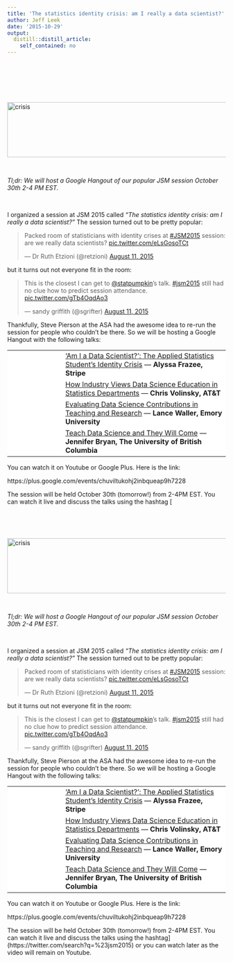 ```yaml
---
title: 'The statistics identity crisis: am I really a data scientist?'
author: Jeff Leek
date: '2015-10-29'
output:
  distill::distill_article:
    self_contained: no
---
```


&nbsp;

&nbsp;

&nbsp;

[<img class="aligncenter  wp-image-4397" src="http://simplystatistics.org/wp-content/uploads/2015/10/crisis-300x75.png" alt="crisis" width="508" height="127" srcset="http://simplystatistics.org/wp-content/uploads/2015/10/crisis-300x75.png 300w, http://simplystatistics.org/wp-content/uploads/2015/10/crisis-260x65.png 260w, http://simplystatistics.org/wp-content/uploads/2015/10/crisis.png 720w" sizes="(max-width: 508px) 100vw, 508px" />](http://simplystatistics.org/wp-content/uploads/2015/10/crisis.png)

&nbsp;

_Tl;dr: We will host a Google Hangout of our popular JSM session October 30th 2-4 PM EST. _

&nbsp;

I organized a session at JSM 2015 called _"The statistics identity crisis: am I really a data scientist?"_ The session turned out to be pretty popular:

<blockquote class="twitter-tweet" width="550">
  <p lang="en" dir="ltr">
    Packed room of statisticians with identity crises at <a href="https://twitter.com/hashtag/JSM2015?src=hash">#JSM2015</a> session: are we really data scientists? <a href="http://t.co/eLsGosoTCt">pic.twitter.com/eLsGosoTCt</a>
  </p>
  
  <p>
    &mdash; Dr Ruth Etzioni (@retzioni) <a href="https://twitter.com/retzioni/status/631134032357502978">August 11, 2015</a>
  </p>
</blockquote>



but it turns out not everyone fit in the room:

<blockquote class="twitter-tweet" width="550">
  <p lang="en" dir="ltr">
    This is the closest I can get to <a href="https://twitter.com/statpumpkin">@statpumpkin</a>'s talk. <a href="https://twitter.com/hashtag/jsm2015?src=hash">#jsm2015</a> still had no clue how to predict session attendance. <a href="http://t.co/gTb4OqdAo3">pic.twitter.com/gTb4OqdAo3</a>
  </p>
  
  <p>
    &mdash; sandy griffith (@sgrifter) <a href="https://twitter.com/sgrifter/status/631134590229442560">August 11, 2015</a>
  </p>
</blockquote>



Thankfully, Steve Pierson at the ASA had the awesome idea to re-run the session for people who couldn't be there. So we will be hosting a Google Hangout with the following talks:

<table width="100%" cellspacing="0" cellpadding="4" bgcolor="white">
  <tr>
    <td align="right" valign="top" width="110">
    </td>
    
    <td>
      <a href="https://www.amstat.org/meetings/jsm/2015/onlineprogram/AbstractDetails.cfm?abstractid=314339">'Am I a Data Scientist?': The Applied Statistics Student's Identity Crisis</a> — <b>Alyssa Frazee, Stripe</b>
    </td>
  </tr>
  
  <tr>
    <td align="right" valign="top" width="110">
    </td>
    
    <td>
      <a href="https://www.amstat.org/meetings/jsm/2015/onlineprogram/AbstractDetails.cfm?abstractid=314376">How Industry Views Data Science Education in Statistics Departments</a> — <b>Chris Volinsky, AT&T</b>
    </td>
  </tr>
  
  <tr>
    <td align="right" valign="top" width="110">
    </td>
    
    <td>
      <a href="https://www.amstat.org/meetings/jsm/2015/onlineprogram/AbstractDetails.cfm?abstractid=314414">Evaluating Data Science Contributions in Teaching and Research</a> — <b>Lance Waller, Emory University</b>
    </td>
  </tr>
  
  <tr>
    <td align="right" valign="top" width="110">
    </td>
    
    <td>
      <a href="https://www.amstat.org/meetings/jsm/2015/onlineprogram/AbstractDetails.cfm?abstractid=314641">Teach Data Science and They Will Come</a> — <b>Jennifer Bryan, The University of British Columbia</b>
    </td>
  </tr>
</table>

You can watch it on Youtube or Google Plus. Here is the link:

https://plus.google.com/events/chuviltukohj2inbqueap9h7228

The session will be held October 30th (tomorrow!) from 2-4PM EST. You can watch it live and discuss the talks using the hashtag [&nbsp;

&nbsp;

&nbsp;

[<img class="aligncenter  wp-image-4397" src="http://simplystatistics.org/wp-content/uploads/2015/10/crisis-300x75.png" alt="crisis" width="508" height="127" srcset="http://simplystatistics.org/wp-content/uploads/2015/10/crisis-300x75.png 300w, http://simplystatistics.org/wp-content/uploads/2015/10/crisis-260x65.png 260w, http://simplystatistics.org/wp-content/uploads/2015/10/crisis.png 720w" sizes="(max-width: 508px) 100vw, 508px" />](http://simplystatistics.org/wp-content/uploads/2015/10/crisis.png)

&nbsp;

_Tl;dr: We will host a Google Hangout of our popular JSM session October 30th 2-4 PM EST. _

&nbsp;

I organized a session at JSM 2015 called _"The statistics identity crisis: am I really a data scientist?"_ The session turned out to be pretty popular:

<blockquote class="twitter-tweet" width="550">
  <p lang="en" dir="ltr">
    Packed room of statisticians with identity crises at <a href="https://twitter.com/hashtag/JSM2015?src=hash">#JSM2015</a> session: are we really data scientists? <a href="http://t.co/eLsGosoTCt">pic.twitter.com/eLsGosoTCt</a>
  </p>
  
  <p>
    &mdash; Dr Ruth Etzioni (@retzioni) <a href="https://twitter.com/retzioni/status/631134032357502978">August 11, 2015</a>
  </p>
</blockquote>



but it turns out not everyone fit in the room:

<blockquote class="twitter-tweet" width="550">
  <p lang="en" dir="ltr">
    This is the closest I can get to <a href="https://twitter.com/statpumpkin">@statpumpkin</a>'s talk. <a href="https://twitter.com/hashtag/jsm2015?src=hash">#jsm2015</a> still had no clue how to predict session attendance. <a href="http://t.co/gTb4OqdAo3">pic.twitter.com/gTb4OqdAo3</a>
  </p>
  
  <p>
    &mdash; sandy griffith (@sgrifter) <a href="https://twitter.com/sgrifter/status/631134590229442560">August 11, 2015</a>
  </p>
</blockquote>



Thankfully, Steve Pierson at the ASA had the awesome idea to re-run the session for people who couldn't be there. So we will be hosting a Google Hangout with the following talks:

<table width="100%" cellspacing="0" cellpadding="4" bgcolor="white">
  <tr>
    <td align="right" valign="top" width="110">
    </td>
    
    <td>
      <a href="https://www.amstat.org/meetings/jsm/2015/onlineprogram/AbstractDetails.cfm?abstractid=314339">'Am I a Data Scientist?': The Applied Statistics Student's Identity Crisis</a> — <b>Alyssa Frazee, Stripe</b>
    </td>
  </tr>
  
  <tr>
    <td align="right" valign="top" width="110">
    </td>
    
    <td>
      <a href="https://www.amstat.org/meetings/jsm/2015/onlineprogram/AbstractDetails.cfm?abstractid=314376">How Industry Views Data Science Education in Statistics Departments</a> — <b>Chris Volinsky, AT&T</b>
    </td>
  </tr>
  
  <tr>
    <td align="right" valign="top" width="110">
    </td>
    
    <td>
      <a href="https://www.amstat.org/meetings/jsm/2015/onlineprogram/AbstractDetails.cfm?abstractid=314414">Evaluating Data Science Contributions in Teaching and Research</a> — <b>Lance Waller, Emory University</b>
    </td>
  </tr>
  
  <tr>
    <td align="right" valign="top" width="110">
    </td>
    
    <td>
      <a href="https://www.amstat.org/meetings/jsm/2015/onlineprogram/AbstractDetails.cfm?abstractid=314641">Teach Data Science and They Will Come</a> — <b>Jennifer Bryan, The University of British Columbia</b>
    </td>
  </tr>
</table>

You can watch it on Youtube or Google Plus. Here is the link:

https://plus.google.com/events/chuviltukohj2inbqueap9h7228

The session will be held October 30th (tomorrow!) from 2-4PM EST. You can watch it live and discuss the talks using the hashtag](https://twitter.com/search?q=%23jsm2015) or you can watch later as the video will remain on Youtube.
